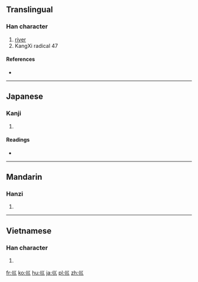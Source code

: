 {{also|川|巜|«}}
==Translingual==
{{stroke order|type=animate}}

===Han character===
{{Han char|rn=47|rad=巛|as=00|sn=3|four=|canj=女女女 (VVV), X女女女 (XVVV)}}

# [[river]]
# KangXi radical 47

====References====
* {{Han ref|kx=0323.180|dkj=08669|dj=0624.030|hdz=21097.080|uh=5DDB|ud=24027}}

----

==Japanese==

===Kanji===
{{ja-kanji|grade=|rs=巛00}}

# {{defn|lang=ja|sort=巛00}}

====Readings====
* {{ja-readings|on=[[せん]] (sen)|kun=[[かわ]] (kawa)}}

----

==Mandarin==

===Hanzi===
{{cmn-hanzi|pin=[[chuān]] ([[chuan1]])|wg=ch'uan<sup>1</sup>}}

# {{defn|lang=cmn|sort=巛00}}

----

==Vietnamese==

===Han character===
{{vi-hantu|[[xuyên]], [[sào]]|rs=巛00}}

# {{defn|lang=vi|sort=巛00}}

[[fr:巛]]
[[ko:巛]]
[[hu:巛]]
[[ja:巛]]
[[pl:巛]]
[[zh:巛]]